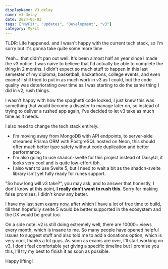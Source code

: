 ```yaml
---
displayName: V3 delay
name: v3-delay
date: 2024-05-03
tags: ["MyFit", "Updates", "Development", "v3"]
category: MyFit
---
```


TLDR: Life happened. and I wasn't happy with the current tech stack, so I'm sorry but it's gonna take quite some more time

Yeah... that didn't pan out well. It's been almost half an year since I made the v3 notice. I was naive to believe 
that I'd actually be able to complete the thing in 2 months. I didn't expect so much stuff to happen in this last 
semester of my diploma, basketball, hackathons, college events, and even exams! I still tried to put in as much work 
in v3 as I could, but the code quality was deteriorating over time as I was starting to do the same thing I did in v2, rush things.

I wasn't happy with how the spaghetti code looked, I just knew this was something that would become a disaster to 
manage later on, so instead of trying to deliver a rushed app again, I've decided to let v3 take as much time as it needs.

I also need to change the tech stack entirely.

- I'm moving away from MongoDB with API endpoints, to server-side streamed Prisma ORM with PostgreSQL hosted on 
Neon, this should offer much better type safety without code duplication and better performance.
- I'm also going to use shadcn-svelte for this project instead of DaisyUI, it looks very cool and is quite low-effort tbh.
- I also want to use Svelte 5, but I need to wait a bit as the shadcn-svelte library isn't yet fully ready for runes support.

"So how long will v3 take?", you may ask, and to answer that honestly, I don't know at this point, **I really don't 
want to rush this.** Sorry for making false promises, I didn't know any better.

I have my last sem exams now, after which I have a lot of free time to build, till then hopefully svelte 5 would be 
better supported in the ecosystem and the DX would be great too.

On a side note: v2 is still doing extremely well, there are 10000+ views every month, which is insane to me. So many 
people have opened helpful issues to suggest stuff and also told me to add a donations option, which is very cool, 
thanks a lot guys. As soon as exams are over, I'll start working on v3, I don't feel comfortable yet giving a specific 
timeline but I promise you this, I'll try my best to finish it as soon as possible.

Happy lifting!
